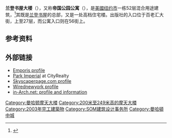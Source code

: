 {{Infobox building
|name               = 兰登书屋大楼<br>Random House Tower and Park Imperial
|image              = Random-house2.jpg
|image_size         = 250px
|caption            = 从西南看大楼
|location_country   = {{USA}}
|location_city      = [[紐約市|紐約市]]
|address           = {{USA}}[[紐約州|紐約州]][[紐約市|紐約市]][[百老匯|百老匯]]1745号/西56街230号
|latd               = 40.765341
|longd              = -73.982502
|iso_region         = 
|coordinates_format = dms
|coordinates_display= title
|status             = 已完工
|start_date         = 2000年
|completion_date    = 2003年
|opening            = 
|building_type      = 住宅、[[兰登书屋|兰登书屋]]总部
|antenna_spire      = 
|roof               = 208米/ 684 ft
|top_floor          = 52
|floor_count        = 
|elevator_count     = 
|cost               = 3亿美元
|floor_area         = {{convert|79,900|m2|sqft|abbr=on}}
|architect          = [[SOM建筑设计事务所|SOM建筑设计事务所]]和[[Ismael_Leyva|Ismael Leyva]] 
|structural_engineer= [[Thornton_Tomasetti|Thornton Tomasetti]]
|main_contractor    = 
|developer          = 
|owner              = SL Green/Ivanhoé Cambridge/Witkoff/Lehman Brothers 
|management         = 
|references         = 
}}

'''兰登书屋大楼'''（{{lang-en|Random House Tower}}），又称'''帝国公园公寓'''（{{lang|en|Park Imperial Apartments}}），是[[美國|美國]][[纽约市|纽约市]]一栋52层混合用途建筑，<ref>{{Cite web |url=http://www.aviewoncities.com/buildings/nyc/randomhousetowerandparkimperial.htm |title=存档副本 |access-date=2014-04-27 |archive-url=https://web.archive.org/web/20190423151242/http://www.aviewoncities.com/buildings/nyc/randomhousetowerandparkimperial.htm |archive-date=2019-04-23 |dead-url=yes }}</ref>其既是[[兰登书屋|兰登书屋]]的总部，又是一处高档住宅楼。出版社的入口位于百老汇大街，上至27层，而公寓入口则在56街上。

== 参考资料 ==
{{reflist}}

== 外部链接 ==
*[http://www.emporis.com/en/wm/bu/?id=randomhousetower-newyorkcity-ny-usa Emporis profile]{{Wayback|url=http://www.emporis.com/en/wm/bu/?id=randomhousetower-newyorkcity-ny-usa |date=20080316192007 }}
*[http://www.cityrealty.com/nyc/manhattan/the-park-imperial-230-west-56th-street/14603 Park Imperial] {{Wayback|url=http://www.cityrealty.com/nyc/manhattan/the-park-imperial-230-west-56th-street/14603 |date=20110928171636 }} at CityRealty
*[http://skyscraperpage.com/cities/?buildingID=1646 Skyscaperpage.com profile]{{Wayback|url=http://skyscraperpage.com/cities/?buildingID=1646 |date=20160303201500 }}
*[http://wirednewyork.com/skyscrapers/random_house/ Wirednewyork profile] {{Wayback|url=http://wirednewyork.com/skyscrapers/random_house/ |date=20200627101807 }}
*[http://www.in-arch.net/NYC/nyc4a.html#153 in-Arch.net: profile and information]{{Wayback|url=http://www.in-arch.net/NYC/nyc4a.html#153 |date=20141129021924 }}

[[Category:曼哈顿摩天大楼|Category:曼哈顿摩天大楼]]
[[Category:200米至249米高的摩天大楼|Category:200米至249米高的摩天大楼]]
[[Category:2003年完工建築物|Category:2003年完工建築物]]
[[Category:SOM建筑设计事务所|Category:SOM建筑设计事务所]]
[[Category:曼哈頓中城|Category:曼哈頓中城]]